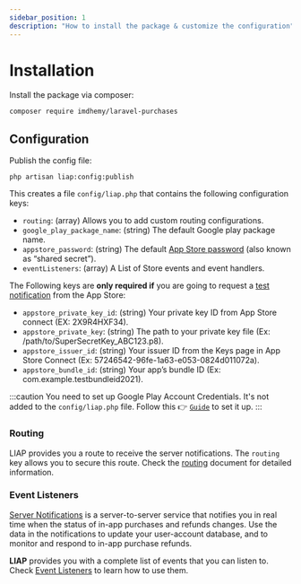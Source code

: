 ```yaml
---
sidebar_position: 1
description: "How to install the package & customize the configuration"
---
```


# Installation

Install the package via composer:

```shell
composer require imdhemy/laravel-purchases
```

## Configuration

Publish the config file:

```shell
php artisan liap:config:publish
```

This creates a file `config/liap.php` that contains the following configuration keys:

- `routing`: (array) Allows you to add custom routing configurations.
- `google_play_package_name`: (string) The default Google play package name.
- `appstore_password`: (string) The default [App Store password](/docs/credentials/app-store) (also known as “shared secret”).
- `eventListeners`: (array) A List of Store events and event handlers.

The Following keys are **only required if** you are going to request a [test notification](/docs/server-notifications/test-notifications) from the App Store:

- `appstore_private_key_id`: (string) Your private key ID from App Store connect (EX: 2X9R4HXF34).
- `appstore_private_key`: (string) The path to your private key file (Ex: /path/to/SuperSecretKey_ABC123.p8).
- `appstore_issuer_id`: (string) Your issuer ID from the Keys page in App Store Connect (Ex: 57246542-96fe-1a63-e053-0824d011072a).
- `appstore_bundle_id`: (string) Your app’s bundle ID (Ex: com.example.testbundleid2021).

:::caution
You need to set up Google Play Account Credentials. It's not added to the `config/liap.php` file.
Follow this 👉 [`Guide`](/docs/credentials/google-play) to set it up.
:::

### Routing

LIAP provides you a route to receive the server notifications. The `routing`
key allows you to secure this route. Check
the [routing](/docs/get-started/routing) document for detailed information.

### Event Listeners

[Server Notifications](/docs/category/server-notifications) is a
server-to-server service that notifies you in real time when the status of
in-app purchases and refunds changes. Use the data in the notifications to
update your user-account database, and to monitor and respond to in-app
purchase refunds.

**LIAP** provides you with a complete list of events that you can listen to.
Check [Event Listeners](/docs/get-started/event-listeners) to learn how to use them.
